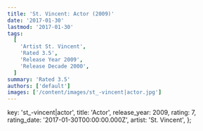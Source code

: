 ```yaml
---
title: 'St. Vincent: Actor (2009)'
date: '2017-01-30'
lastmod: '2017-01-30'
tags:
  [
    'Artist St. Vincent',
    'Rated 3.5',
    'Release Year 2009',
    'Release Decade 2000',
  ]
summary: 'Rated 3.5'
authors: ['default']
images: ['/content/images/st_-vincent|actor.jpg']
---
```


  key: 'st_-vincent|actor',
  title: 'Actor',
  release_year: 2009,
  rating: 7,
  rating_date: '2017-01-30T00:00:00.000Z',
  artist: 'St. Vincent',
};

<MusicRating data={data} />
